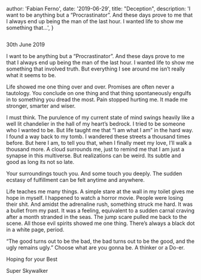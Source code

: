  

  author: 'Fabian Ferno',
  date: '2019-06-29',
  title:
    "Deception",
  description:
    'I want to be anything but a “Procrastinator”. And these days prove to me that I always end up being the man of the last hour. I wanted life to show me something that...',
}

 
<Image src={cover} alt="" />

30th June 2019

I want to be anything but a “Procrastinator”. And these days prove to me that I always end up being the man of the last hour. I wanted life to show me something that involved truth. But everything I see around me isn’t really what it seems to be.

Life showed me one thing over and over. Promises are often never a tautology. You conclude on one thing and that thing spontaneously engulfs in to something you dread the most. Pain stopped hurting me. It made me stronger, smarter and wiser.

I must think. The purulence of my current state of mind swings heavily like a well lit chandelier in the hall of my heart’s bedrock. I tried to be someone who I wanted to be. But life taught me that “I am what I am” in the hard way. I found a way back to my tomb. I wandered these streets a thousand times before. But here I am, to tell you that, when I finally meet my love, I’ll walk a thousand more. A cloud surrounds me, just to remind me that I am just a synapse in this multiverse. But realizations can be weird. Its subtle and good as long its not so late.

Your surroundings touch you. And some touch you deeply. The sudden ecstasy of fulfillment can be felt anytime and anywhere.

Life teaches me many things. A simple stare at the wall in my toilet gives me hope in myself. I happened to watch a horror movie. People were losing their shit. And amidst the adrenaline rush, something struck me hard. It was a bullet from my past. It was a feeling, equivalent to a sudden carnal craving after a month stranded in the seas. The jump scare pulled me back to the scene. All those evil spirits showed me one thing. There’s always a black dot in a white page, period.

“The good turns out to be the bad, the bad turns out to be the good, and the ugly remains ugly.” Choose what are you gonna be. A thinker or a Do-er.

Hoping for your Best

Super Skywalker
